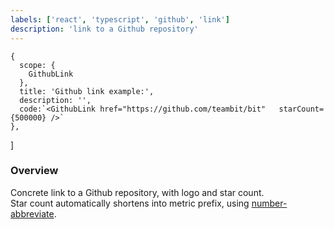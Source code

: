 ```yaml
---
labels: ['react', 'typescript', 'github', 'link']
description: 'link to a Github repository'
---
```


    {
      scope: {
        GithubLink
      },
      title: 'Github link example:',
      description: '',
      code:`<GithubLink	href="https://github.com/teambit/bit"	starCount={500000} />`
    },
]

### Overview

Concrete link to a Github repository, with logo and star count.  
Star count automatically shortens into metric prefix, using [number-abbreviate](https://www.npmjs.com/package/number-abbreviate).